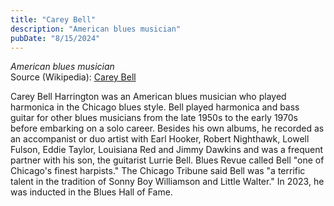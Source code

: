 ```yaml
---
title: "Carey Bell"
description: "American blues musician"
pubDate: "8/15/2024"
---
```


*American blues musician*  
Source (Wikipedia): [Carey Bell][1]

Carey Bell Harrington was an American blues musician who played harmonica in the Chicago blues style. Bell played harmonica and bass guitar for other blues musicians from the late 1950s to the early 1970s before embarking on a solo career. Besides his own albums, he recorded as an accompanist or duo artist with Earl Hooker, Robert Nighthawk, Lowell Fulson, Eddie Taylor, Louisiana Red and Jimmy Dawkins and was a frequent partner with his son, the guitarist Lurrie Bell. Blues Revue called Bell "one of Chicago's finest harpists." The Chicago Tribune said Bell was "a terrific talent in the tradition of Sonny Boy Williamson and Little Walter." In 2023, he was inducted in the Blues Hall of Fame.

[1]: https://en.wikipedia.org/wiki/Carey_Bell

